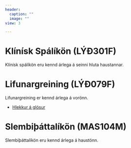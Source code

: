 ```yaml
---
header:
  caption: ""
  image: ""
view: 3

---
```


# Klínísk Spálíkön (LÝÐ301F)

Klínísk spálíkön eru kennd árlega á seinni hluta haustannar.

# Lifunargreining (LÝÐ079F)

Lifunargreining er kennd árlega á vorönn. 

* [Hlekkur á glósur](https://bgautijonsson.github.io/SurvivalAnalysis)

# Slembiþáttalíkön (MAS104M)

Slembiþáttalíkön eru kennd árlega á haustönn.